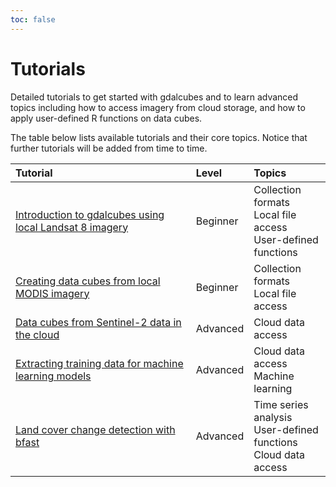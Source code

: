 ```yaml
---
toc: false
---
```



# Tutorials


Detailed tutorials to get started with gdalcubes and to learn advanced topics including how to access imagery from
cloud storage, and how to apply user-defined R functions on data cubes.

The table below lists available tutorials and their core topics. Notice that further tutorials will be added from time to time. 


| Tutorial                                                        | Level    | Topics                     |
|:---------------------------------------------------------------- |:------------- |:-------------------------- |
| [Introduction to gdalcubes using local Landsat 8 imagery](Landsat8_getting_started/Landsat8_getting_started.Rmd)  | Beginner       | Collection formats<br>Local file access<br>User-defined functions | Local file access |
| [Creating data cubes from local MODIS imagery](vignettes/gc01_MODIS.Rmd)  | Beginner        | Collection formats<br>Local file access |
| [Data cubes from Sentinel-2 data in the cloud](vignetges/gc02_AWS_Sentinel2.Rmd)  | Advanced        | Cloud data access |
| [Extracting training data for machine learning models](vignettes/gc03_ML_training_data.Rmd) | Advanced         | Cloud data access<br>Machine learning |
| [Land cover change detection with bfast](bfast/bfast.qmd)   | Advanced       | Time series analysis<br>User-defined functions<br>Cloud data access |



